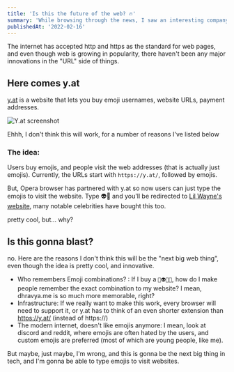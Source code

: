```yaml
---
title: 'Is this the future of the web? 🔥'
summary: 'While browsing through the news, I saw an interesting company trying to make "universal emoji username, website URL, payment address, and more".'
publishedAt: '2022-02-16'
---
```


The internet has accepted http and https as the standard for web pages, and even though web is growing in popularity, there haven't been any major innovations in the "URL" side of things.

## Here comes y.at

[y.at](https://y.at) is a website that lets you buy emoji usernames, website URLs, payment addresses.

![Y.at screenshot](/static/images/yat-screenshot.png)

Ehhh, I don't think this will work, for a number of reasons I've listed below

### The idea:

Users buy emojis, and people visit the web addresses (that is actually just emojis). Currently, the URLs start with `https://y.at/`, followed by emojis.

But, Opera browser has partnered with y.at so now users can just type the emojis to visit the website. Type 👽🎵 and you'll be redirected to [Lil Wayne's website](https://www.youngmoney.com/), many notable celebrities have bought this too.

pretty cool, but... why?

## Is this gonna blast?

no. Here are the reasons I don't think this will be the "next big web thing", even though the idea is pretty cool, and innovative.

- Who remembers Emoji combinations? : If I buy a `💩👽💀💀`, how do I make people remember the exact combination to my website? I mean, dhravya.me is so much more memorable, right?
- Infrastructure: If we really want to make this work, every browser will need to support it, or y.at has to think of an even shorter extension than https://y.at/ (instead of https://)
- The modern internet, doesn't like emojis anymore: I mean, look at discord and reddit, where emojis are often hated by the users, and custom emojis are preferred (most of which are young people, like me).

But maybe, just maybe, I'm wrong, and this is gonna be the next big thing in tech, and I'm gonna be able to type emojis to visit websites.

